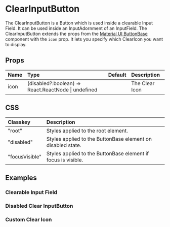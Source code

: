 
<Meta title="Docs/Components/ClearInputButton" />

# ClearInputButton

The ClearInputButton is a Button which is used inside a clearable Input Field. It can be used inside an InputAdornment of an InputField.
The ClearInputButton extends the props from the [Material UI ButtonBase](https://mui.com/api/button-base/) component with the `icon` prop.
It lets you specify which ClearIcon you want to display.

<Canvas>
    <Story id="stories-components-clear-input-button-default--default" />
</Canvas>

## Props

| Name | Type                                                | Default | Description    |
| :--- | :-------------------------------------------------- | :------ | :------------- |
| icon | (disabled?:boolean) => React.ReactNode \| undefined |         | The Clear Icon |

## CSS

| Classkey       | Description                                                   |
| :------------- | :------------------------------------------------------------ |
| "root"         | Styles applied to the root element.                           |
| "disabled"     | Styles applied to the ButtonBase element on disabled state.   |
| "focusVisible" | Styles applied to the ButtonBase element if focus is visible. |

## Examples

### Clearable Input Field

<Canvas>
    <Story id="stories-components-clear-input-button-clearable-input-field--clearable-input-field" />
</Canvas>

### Disabled Clear InputButton

<Canvas>
    <Story id="stories-components-clear-input-button-disabled--disabled" />
</Canvas>

### Custom Clear Icon

<Canvas>
    <Story id="stories-components-clear-input-button-custom-clear-icon--custom-clear-icon" />
</Canvas>
